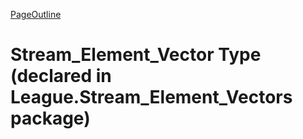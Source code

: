 [[PageOutline]]

= Stream_Element_Vector Type (declared in League.Stream_Element_Vectors package) =




